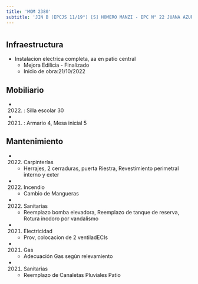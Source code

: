 ```yaml
---
title: 'MOM 2380'
subtitle: 'JIN B (EPCJS 11/19°) [S] HOMERO MANZI - EPC N° 22 JUANA AZURDUY'
---
```


#
## Infraestructura

* Instalacion electrica completa, aa en patio central 
    + Mejora Edilicia - Finalizado 
    + Inicio de obra:21/10/2022 



## Mobiliario

*  (2022) : Silla escolar 30 

*  (2021) : Armario 4, Mesa inicial 5 





## Mantenimiento

*  (2022) Carpinterías 
    + Herrajes, 2 cerraduras, puerta Riestra, Revestimiento perimetral interno y exter

*  (2022) Incendio 
    + Cambio de Mangueras

*  (2022) Sanitarias 
    + Reemplazo bomba elevadora, Reemplazo de tanque de reserva, Rotura inodoro por vandalismo

*  (2021) Electricidad 
    + Prov, colocacion de 2 ventiladECIs

*  (2021) Gas 
    + Adecuación Gas según relevamiento

*  (2021) Sanitarias 
    + Reemplazo de Canaletas Pluviales Patio






